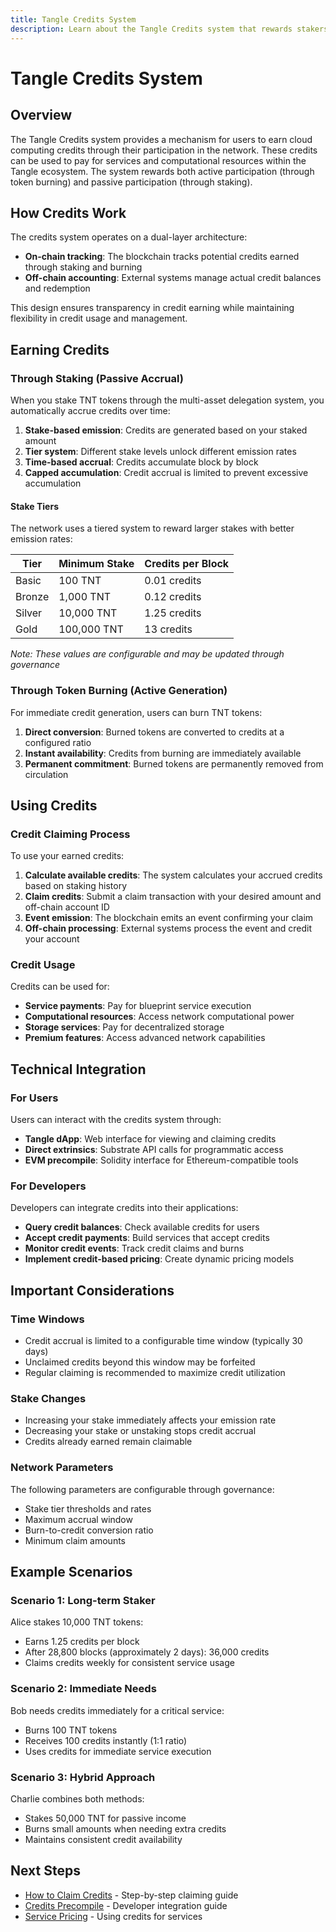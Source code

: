```yaml
---
title: Tangle Credits System
description: Learn about the Tangle Credits system that rewards stakers with cloud computing credits for their participation in the network.
---
```


# Tangle Credits System

## Overview

The Tangle Credits system provides a mechanism for users to earn cloud computing credits through their participation in the network. These credits can be used to pay for services and computational resources within the Tangle ecosystem. The system rewards both active participation (through token burning) and passive participation (through staking).

## How Credits Work

The credits system operates on a dual-layer architecture:
- **On-chain tracking**: The blockchain tracks potential credits earned through staking and burning
- **Off-chain accounting**: External systems manage actual credit balances and redemption

This design ensures transparency in credit earning while maintaining flexibility in credit usage and management.

## Earning Credits

### Through Staking (Passive Accrual)

When you stake TNT tokens through the multi-asset delegation system, you automatically accrue credits over time:

1. **Stake-based emission**: Credits are generated based on your staked amount
2. **Tier system**: Different stake levels unlock different emission rates
3. **Time-based accrual**: Credits accumulate block by block
4. **Capped accumulation**: Credit accrual is limited to prevent excessive accumulation

#### Stake Tiers

The network uses a tiered system to reward larger stakes with better emission rates:

| Tier | Minimum Stake | Credits per Block |
|------|--------------|-------------------|
| Basic | 100 TNT | 0.01 credits |
| Bronze | 1,000 TNT | 0.12 credits |
| Silver | 10,000 TNT | 1.25 credits |
| Gold | 100,000 TNT | 13 credits |

*Note: These values are configurable and may be updated through governance*

### Through Token Burning (Active Generation)

For immediate credit generation, users can burn TNT tokens:

1. **Direct conversion**: Burned tokens are converted to credits at a configured ratio
2. **Instant availability**: Credits from burning are immediately available
3. **Permanent commitment**: Burned tokens are permanently removed from circulation

## Using Credits

### Credit Claiming Process

To use your earned credits:

1. **Calculate available credits**: The system calculates your accrued credits based on staking history
2. **Claim credits**: Submit a claim transaction with your desired amount and off-chain account ID
3. **Event emission**: The blockchain emits an event confirming your claim
4. **Off-chain processing**: External systems process the event and credit your account

### Credit Usage

Credits can be used for:
- **Service payments**: Pay for blueprint service execution
- **Computational resources**: Access network computational power
- **Storage services**: Pay for decentralized storage
- **Premium features**: Access advanced network capabilities

## Technical Integration

### For Users

Users can interact with the credits system through:
- **Tangle dApp**: Web interface for viewing and claiming credits
- **Direct extrinsics**: Substrate API calls for programmatic access
- **EVM precompile**: Solidity interface for Ethereum-compatible tools

### For Developers

Developers can integrate credits into their applications:
- **Query credit balances**: Check available credits for users
- **Accept credit payments**: Build services that accept credits
- **Monitor credit events**: Track credit claims and burns
- **Implement credit-based pricing**: Create dynamic pricing models

## Important Considerations

### Time Windows

- Credit accrual is limited to a configurable time window (typically 30 days)
- Unclaimed credits beyond this window may be forfeited
- Regular claiming is recommended to maximize credit utilization

### Stake Changes

- Increasing your stake immediately affects your emission rate
- Decreasing your stake or unstaking stops credit accrual
- Credits already earned remain claimable

### Network Parameters

The following parameters are configurable through governance:
- Stake tier thresholds and rates
- Maximum accrual window
- Burn-to-credit conversion ratio
- Minimum claim amounts

## Example Scenarios

### Scenario 1: Long-term Staker

Alice stakes 10,000 TNT tokens:
- Earns 1.25 credits per block
- After 28,800 blocks (approximately 2 days): 36,000 credits
- Claims credits weekly for consistent service usage

### Scenario 2: Immediate Needs

Bob needs credits immediately for a critical service:
- Burns 100 TNT tokens
- Receives 100 credits instantly (1:1 ratio)
- Uses credits for immediate service execution

### Scenario 3: Hybrid Approach

Charlie combines both methods:
- Stakes 50,000 TNT for passive income
- Burns small amounts when needing extra credits
- Maintains consistent credit availability

## Next Steps

- [How to Claim Credits](/restake/credits/claiming) - Step-by-step claiming guide
- [Credits Precompile](/restake/credits/precompile) - Developer integration guide
- [Service Pricing](/developers/blueprints/pricing-engine) - Using credits for services